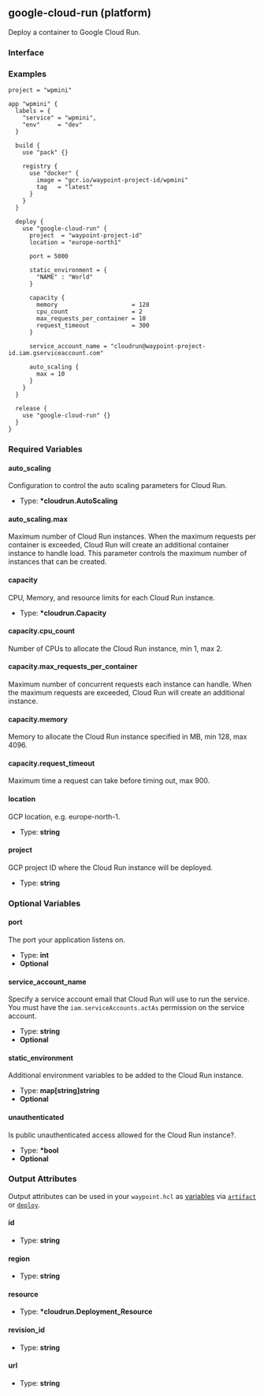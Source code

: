 ## google-cloud-run (platform)

Deploy a container to Google Cloud Run.

### Interface

### Examples

```hcl
project = "wpmini"

app "wpmini" {
  labels = {
    "service" = "wpmini",
    "env"     = "dev"
  }

  build {
    use "pack" {}

    registry {
      use "docker" {
        image = "gcr.io/waypoint-project-id/wpmini"
        tag   = "latest"
      }
    }
  }

  deploy {
    use "google-cloud-run" {
      project  = "waypoint-project-id"
      location = "europe-north1"

      port = 5000

      static_environment = {
        "NAME" : "World"
      }

      capacity {
        memory                     = 128
        cpu_count                  = 2
        max_requests_per_container = 10
        request_timeout            = 300
      }

	  service_account_name = "cloudrun@waypoint-project-id.iam.gserviceaccount.com"

      auto_scaling {
        max = 10
      }
    }
  }

  release {
    use "google-cloud-run" {}
  }
}
```

### Required Variables

#### auto_scaling

Configuration to control the auto scaling parameters for Cloud Run.

- Type: **\*cloudrun.AutoScaling**

#### auto_scaling.max

Maximum number of Cloud Run instances. When the maximum requests per container is exceeded, Cloud Run will create an additional container instance to handle load.
This parameter controls the maximum number of instances that can be created.

#### capacity

CPU, Memory, and resource limits for each Cloud Run instance.

- Type: **\*cloudrun.Capacity**

#### capacity.cpu_count

Number of CPUs to allocate the Cloud Run instance, min 1, max 2.

#### capacity.max_requests_per_container

Maximum number of concurrent requests each instance can handle. When the maximum requests are exceeded, Cloud Run will create an additional instance.

#### capacity.memory

Memory to allocate the Cloud Run instance specified in MB, min 128, max 4096.

#### capacity.request_timeout

Maximum time a request can take before timing out, max 900.

#### location

GCP location, e.g. europe-north-1.

- Type: **string**

#### project

GCP project ID where the Cloud Run instance will be deployed.

- Type: **string**

### Optional Variables

#### port

The port your application listens on.

- Type: **int**
- **Optional**

#### service_account_name

Specify a service account email that Cloud Run will use to run the service. You must have the `iam.serviceAccounts.actAs` permission on the service account.

- Type: **string**
- **Optional**

#### static_environment

Additional environment variables to be added to the Cloud Run instance.

- Type: **map[string]string**
- **Optional**

#### unauthenticated

Is public unauthenticated access allowed for the Cloud Run instance?.

- Type: **\*bool**
- **Optional**

### Output Attributes

Output attributes can be used in your `waypoint.hcl` as [variables](/docs/waypoint-hcl/variables) via [`artifact`](/docs/waypoint-hcl/variables/artifact) or [`deploy`](/docs/waypoint-hcl/variables/deploy).

#### id

- Type: **string**

#### region

- Type: **string**

#### resource

- Type: **\*cloudrun.Deployment_Resource**

#### revision_id

- Type: **string**

#### url

- Type: **string**
